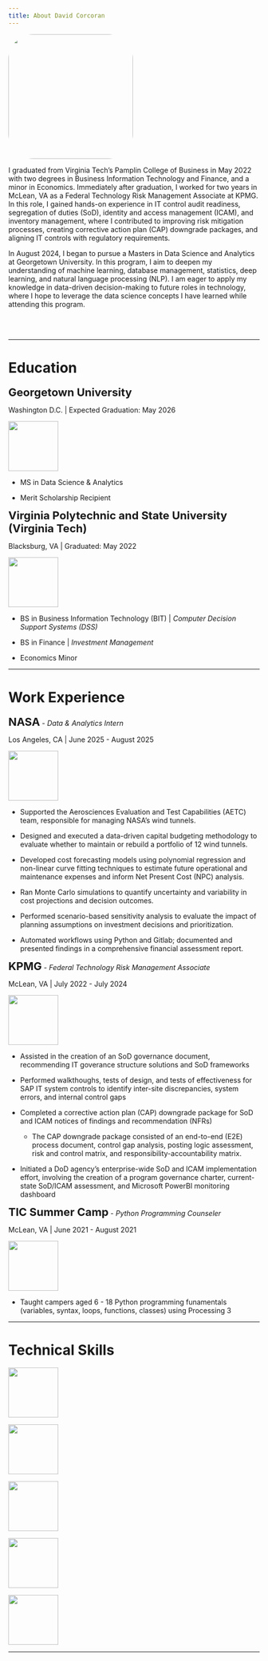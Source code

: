 ```yaml
---
title: About David Corcoran
---
```


<div class = "my_image_div">
  <img src = "./assets/photo.png" class = "my_image" style = "border-radius: 50px; width: 250px;" />
</div>

<div class = "text-content">
  I graduated from Virginia Tech's Pamplin College of Business in May 2022 with two degrees in Business Information Technology and Finance, and a minor in Economics. Immediately after graduation, I worked for two years in McLean, VA as a Federal Technology Risk Management Associate at KPMG. In this role, I gained hands-on experience in IT control audit readiness, segregation of duties (SoD), identity and access management (ICAM), and inventory management, where I contributed to improving risk mitigation processes, creating corrective action plan (CAP) downgrade packages, and aligning IT controls with regulatory requirements.

  In August 2024, I began to pursue a Masters in Data Science and Analytics at Georgetown University. In this program, I aim to deepen my understanding of machine learning, database management, statistics, deep learning, and natural language processing (NLP). I am eager to apply my knowledge in data-driven decision-making to future roles in technology, where I hope to leverage the data science concepts I have learned while attending this program.
</div>
<br><br>

---

# Education

<span style="font-size: 22px; font-weight: bold;">Georgetown University</span>

Washington D.C. | Expected Graduation: May 2026

::: {.grid .education_grid}
::: {.g-col .grid_picture}
![](./assets/georgetown_logo.gif){width=100px}
:::

::: {.g-col}
- MS in Data Science & Analytics

- Merit Scholarship Recipient
:::
:::


<span style="font-size: 22px; font-weight: bold;">Virginia Polytechnic and State University (Virginia Tech)</span>

Blacksburg, VA | Graduated: May 2022

::: {.grid .education_grid}
::: {.g-col .grid_picture}
![](./assets/vt_logo.png){width=100px}
:::

::: {.g-col}
- BS in Business Information Technology (BIT) | *Computer Decision Support Systems (DSS)*
  
- BS in Finance | *Investment Management*
  
- Economics Minor
:::

:::

---

# Work Experience

<span style="font-size: 22px; font-weight: bold;">NASA</span>  - *Data & Analytics Intern*

Los Angeles, CA | June 2025 - August 2025

::: {.grid .work_experience_grid}

::: {.g-col .grid_picture}
![](./assets/nasa_logo.png){width=100px}
:::

::: {.g-col}
- Supported the Aerosciences Evaluation and Test Capabilities (AETC) team, responsible for managing NASA’s wind tunnels.
  
- Designed and executed a data-driven capital budgeting methodology to evaluate whether to maintain or rebuild a portfolio of 12 wind tunnels.
  
- Developed cost forecasting models using polynomial regression and non-linear curve fitting techniques to estimate future operational and maintenance expenses and inform Net Present Cost (NPC) analysis.

- Ran Monte Carlo simulations to quantify uncertainty and variability in cost projections and decision outcomes.

- Performed scenario-based sensitivity analysis to evaluate the impact of planning assumptions on investment decisions and prioritization.

- Automated workflows using Python and Gitlab; documented and presented findings in a comprehensive financial assessment report.
:::

:::

<span style="font-size: 22px; font-weight: bold;">KPMG</span>  - *Federal Technology Risk Management Associate*

McLean, VA | July 2022 - July 2024

::: {.grid .work_experience_grid}

::: {.g-col .grid_picture}
![](./assets/kpmg_logo.jfif){width=100px}
:::

::: {.g-col}
- Assisted in the creation of an SoD governance document, recommending IT goverance structure solutions and SoD frameworks

- Performed walkthoughs, tests of design, and tests of effectiveness for SAP IT system controls to identify inter-site discrepancies, system errors, and internal control gaps

- Completed a corrective action plan (CAP) downgrade package for SoD and ICAM notices of findings and recommendation (NFRs)
   - The CAP downgrade package consisted of an end-to-end (E2E) process document, control gap analysis, posting logic assessment, risk and control matrix, and responsibility-accountability matrix.

- Initiated a DoD agency's enterprise-wide SoD and ICAM implementation effort, involving the creation of a program governance charter, current-state SoD/ICAM assessment, and Microsoft PowerBI monitoring dashboard
:::

:::

<span style="font-size: 22px; font-weight: bold;">TIC Summer Camp</span> - *Python Programming Counseler*

McLean, VA | June 2021 - August 2021

::: {.grid .work_experience_grid}

::: {.g-col .grid_picture}
![](./assets/TIC_logo.jpg){width=100px}
:::

::: {.g-col}
- Taught campers aged 6 - 18 Python programming funamentals (variables, syntax, loops, functions, classes) using Processing 3
:::

:::

---

# Technical Skills

::: {.grid .skills_grid}

::: {.g-col}
![](./assets/python.png){width=100px}
:::

::: {.g-col}
![](./assets/R.png){width=100px}
:::

::: {.g-col}
![](./assets/sql.svg){height=100px}
:::

::: {.g-col}
![](./assets/html.png){width=100px}
:::

::: {.g-col}
![](./assets/powerbi.svg){width=100px} 
:::

:::

---